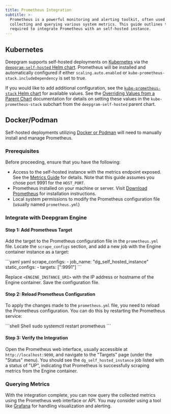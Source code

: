 ```yaml
---
title: Prometheus Integration
subtitle: >-
  Prometheus is a powerful monitoring and alerting toolkit, often used for
  collecting and querying various system metrics. This guide outlines the steps
  required to integrate Prometheus with an self-hosted instance.
---
```



## Kubernetes

Deepgram supports self-hosted deployments on [Kubernetes](/docs/kubernetes) via the [`deepgram-self-hosted` Helm chart](https://github.com/deepgram/self-hosted-resources/tree/main/charts/deepgram-self-hosted). Prometheus will be installed and automatically configured if either `scaling.auto.enabled` or `kube-prometheus-stack.includeDependency` is set to true.

If you would like to add additional configuration, see the [`kube-prometheus-stack` Helm chart](https://github.com/prometheus-community/helm-charts/tree/main/charts/kube-prometheus-stack) for available values. See the [Overriding Values from a Parent Chart](https://helm.sh/docs/chart_template_guide/subcharts_and_globals/#overriding-values-from-a-parent-chart) documentation for details on setting these values in the `kube-prometheus-stack` subchart from the `deepgram-self-hosted` parent chart.

## Docker/Podman

Self-hosted deployments utilizing [Docker or Podman](/docs/dockerpodman) will need to manually install and manage Prometheus.

### Prerequisites

Before proceeding, ensure that you have the following:

* Access to the self-hosted instance with the metrics endpoint exposed. See the [Metrics Guide](/docs/metrics-guide) for details. Note that this guide assumes you chose port 9991 for the `HOST_PORT`.
* Prometheus installed on your machine or server. Visit [Download Prometheus](https://prometheus.io/download/) for installation instructions.
* Local system permissions to modify the Prometheus configuration file (usually named `prometheus.yml`)

### Integrate with Deepgram Engine

#### Step 1: Add Prometheus Target

Add the target to the Prometheus configuration file in the `prometheus.yml` file. Locate the `scrape_configs` section, and add a new job with the Engine container instance as a target:

<CodeGroup>
  ```yaml yaml
  scrape_configs:
    - job_name: "dg_self_hosted_instance"
      static_configs:
        - targets: ["<ENGINE_INSTANCE_URI>:9991"]
  ```
</CodeGroup>

Replace `<ENGINE_INSTANCE_URI>` with the IP address or hostname of the Engine container. Save the configuration file.

#### Step 2: Reload Prometheus Configuration

To apply the changes made to the `prometheus.yml` file, you need to reload the Prometheus configuration. You can do this by restarting the Prometheus service:

<CodeGroup>
  ```shell Shell
  sudo systemctl restart prometheus
  ```
</CodeGroup>

#### Step 3: Verify the Integration

Open the Prometheus web interface, usually accessible at `http://localhost:9090`, and navigate to the "Targets" page (under the "Status" menu). You should see the `dg_self_hosted_instance` job listed with a status of "UP", indicating that Prometheus is successfully scraping metrics from the Engine container.

### Querying Metrics

With the integration complete, you can now query the collected metrics using the Prometheus web interface or API. You may consider using a tool like [Grafana](https://grafana.com/) for handling visualization and alerting.
